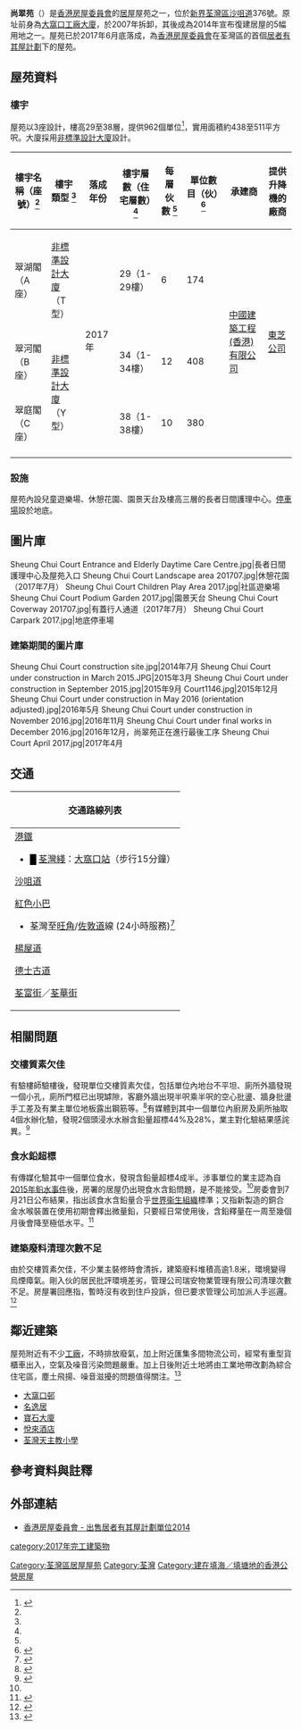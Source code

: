 {{HKPublicHousing |
| housename = 尚翠苑<br> Sheung Chui Court
| authority = 香港房屋委員會
| photo = Sheung Chui Court.jpg
| phototitle = 2017年6月的尚翠苑
| district = 荃灣區
| address = [[荃灣|荃灣]]沙咀道376號
| type = 3
| year = 2017年
| blocknumber = 3
| rentalflats = 962
| flatsize = 438－511
| household = 
| auth = 
| website = 
}}

'''尚翠苑'''（{{lang-en|'''Sheung Chui Court'''}}）是[[香港房屋委員會|香港房屋委員會]]的[[居屋|居屋]]屋苑之一，位於[[新界|新界]][[荃灣區|荃灣區]][[沙咀道|沙咀道]]376號。原址前身為[[大窩口工廠大廈|大窩口工廠大廈]]，於2007年拆卸，其後成為2014年宣布復建居屋的5幅用地之一。屋苑已於2017年6月底落成，為[[香港房屋委員會|香港房屋委員會]]在荃灣區的首個[[居者有其屋計劃|居者有其屋計劃]]下的屋苑。
==屋苑資料==
===樓宇===
屋苑以3座設計，樓高29至38層，提供962個單位<ref name="floorplan.hk">{{Cite web 
 |title=尚翠苑-平面圖 Floorplan.hk 
 |url=http://floorplan.hk/p/sheungchui/ 
 |accessdate=2019-07-05 
 |archive-date=2019-07-05 
 |archive-url=https://web.archive.org/web/20190705155245/http://floorplan.hk/p/sheungchui/ 
 |dead-url=no 
 }}</ref>，實用面積約438至511平方呎。大廈採用[[非標準設計大廈|非標準設計大廈]]設計。
{| class="wikitable" style="text-align: center;"
|-
! 樓宇名稱（座號）<ref name="中原尚翠苑"></ref> !! 樓宇類型 <ref name="floorplan.hk"></ref> !! 落成年份 !! 樓宇層數（住宅層數）<ref name="floorplan.hk"></ref>
! 每層伙數 <ref name="floorplan.hk"></ref> !! 單位數目（伙）<ref name="中原尚翠苑">{{Cite web|title=中原數據-荃灣-尚翠苑-全部座數|url=https://hk.centadata.com/basicinfo.aspx?type=2&code=AEPPWPPOPK&ref=CD2_Detail|access-date=2019-10-24|archive-date=2021-09-13|archive-url=https://web.archive.org/web/20210913071212/https://hk.centadata.com/basicinfo.aspx?type=2&code=AEPPWPPOPK&ref=CD2_Detail|dead-url=no}}</ref>
!承建商
!提供升降機的廠商
|-
| 翠湖閣（A座）|| [[非標準設計大廈|非標準設計大廈]]<br>（T型）|| rowspan="3" | 2017年 || 29（1-29樓） || 6 || 174
| rowspan="3" |[[中国建筑集团|中國建築工程 (香港) 有限公司]]
| rowspan="3" |[[东芝|東芝公司]]{{Notetag|除了翠湖閣有兩台升降機之外，其他每座有三台升降機；三台升降機其中一台升降機可達所有樓層}}
|-
| 翠河閣（B座）|| rowspan="2" | [[非標準設計大廈|非標準設計大廈]]<br>（Y型）|| 34（1-34樓） || 12 || 408
|-
| 翠庭閣（C座）|| 38（1-38樓） || 10 || 380
|-
|}

===設施===
屋苑內設兒童遊樂場、休憩花園、園景天台及樓高三層的長者日間護理中心。[[停車場|停車場]]設於地底。

==圖片庫==
<gallery>
Sheung Chui Court Entrance and Elderly Daytime Care Centre.jpg|長者日間護理中心及屋苑入口
Sheung Chui Court Landscape area 201707.jpg|休憩花園（2017年7月）
Sheung Chui Court Children Play Area 2017.jpg|社區遊樂場
Sheung Chui Court Podium Garden 2017.jpg|園景天台
Sheung Chui Court Coverway 201707.jpg|有蓋行人通道（2017年7月）
Sheung Chui Court Carpark 2017.jpg|地底停車場
</gallery>
===建築期間的圖片庫===
<gallery>
Sheung Chui Court construction site.jpg|2014年7月
Sheung Chui Court under construction in March 2015.JPG|2015年3月
Sheung Chui Court under construction in September 2015.jpg|2015年9月
Court1146.jpg|2015年12月
Sheung Chui Court under construction in May 2016 (orientation adjusted).jpg|2016年5月
Sheung Chui Court under construction in November 2016.jpg|2016年11月
Sheung Chui Court under final works in December 2016.jpg|2016年12月，尚翠苑正在進行最後工序
Sheung Chui Court April 2017.jpg|2017年4月
</gallery>

==交通==
{| class="mw-collapsible mw-collapsed wikitable" style="background:white; margin: 0 auto; width: auto;" 
! 交通路線列表
|-
|
;[[港鐵|港鐵]]
*<font color="{{荃灣綫色彩}}">█</font> [[荃灣綫|荃灣綫]]：[[大窩口站|大窩口站]]（步行15分鐘）

;[[沙咀道|沙咀道]]
{{九龍新界巴士簡單列表|30|31|33|33B|34|36|39A|43|43B|235|238M|243M|243P|848}}
{{過海隧道巴士簡單列表|930|930X|933}}
{{大嶼山巴士簡單列表|E31|E32A|N31}}
{{新界專線小巴簡單列表|83A|86|86A|89|89A|89B|98|302|313|409}}
;[[香港公共小巴|紅色小巴]]
*荃灣至[[旺角|旺角]]/[[佐敦道|佐敦道]]線 (24小時服務)<ref>{{cite web|url=http://www.16seats.net/chi/rmb/r_kn47.html|title=旺角朗豪坊－荃灣福來邨|accessdate=2016-08-17|archive-date=2016-09-03|archive-url=https://web.archive.org/web/20160903183314/http://www.16seats.net/chi/rmb/r_kn47.html|dead-url=no}}</ref>

;[[楊屋道|楊屋道]]
{{九龍新界巴士簡單列表|33A|41M|41P|42M|43B|49X|243M}}
{{過海隧道巴士簡單列表|930|930A|933|N930}}
{{大嶼山巴士簡單列表|R42}}
{{新界專線小巴簡單列表|87|87K|91|93|93A|98|409K}}

;[[德士古道|德士古道]]
{{九龍新界巴士簡單列表|32H|33A|36|42C}}
{{過海隧道巴士簡單列表|930|930B|N930}}
{{大嶼山巴士簡單列表|E32}}
{{新界專線小巴簡單列表|83A|86|86A|302|312|409|409K|409S}}

;[[荃富街|荃富街]]／[[荃華街|荃華街]]
{{九龍新界巴士簡單列表|30|31|36|42C|68A|235|848}}
{{大嶼山巴士簡單列表|E31}}
{{新界專線小巴簡單列表|83A|86|86A|302|312|409|409K|409S}}
|}

== 相關問題 ==

===交樓質素欠佳===
有驗樓師驗樓後，發現單位交樓質素欠佳，包括單位內地台不平坦、廁所外牆發現一個小孔，廁所門框已出現罅隙，客廳外牆出現半呎乘半呎的空心批盪、牆身批盪手工差及有業主單位地板露出鋼筋等。<ref>{{cite news|author1=鍾雅宜|author2=譚靜雯|title=【新居屋入伙】尚翠苑疑趕工多甩漏 廁所門有罅外牆鑽錯窿恐漏水|url=http://hk.apple.nextmedia.com/realtime/news/20170714/56950626|accessdate=2017-07-15|publisher=[[蘋果日報_(香港)|蘋果日報]]|date=2017-07-15|archive-date=2017-07-17|archive-url=https://web.archive.org/web/20170717052103/http://hk.apple.nextmedia.com/realtime/news/20170714/56950626|dead-url=no}}</ref>有媒體到其中一個單位內廚房及廁所抽取4個水辦化驗，發現2個頭浸水水辦含鉛量超標44%及28%，業主對化驗結果感詫異。<ref name="appledaily20170715">{{cite news|author1=鍾雅宜|author2=譚靜雯|title=中國建築承建 尚翠苑新入伙驗出食水含鉛超標4成半|url=http://hk.apple.nextmedia.com/realtime/news/20170714/56952129|accessdate=2017-07-15|publisher=[[蘋果日報_(香港)|蘋果日報]]|date=2017-07-14|archive-date=2017-07-15|archive-url=https://web.archive.org/web/20170715132805/http://hk.apple.nextmedia.com/realtime/news/20170714/56952129|dead-url=no}}</ref>

===食水鉛超標===
有傳媒化驗其中一個單位食水，發現含鉛量超標4成半。涉事單位的業主認為自[[2015年香港食水管道含重金屬超標事件|2015年鉛水事件]]後，房署的居屋仍出現食水含鉛問題，是不能接受。<ref name="appledaily20170715" />房委會到7月21日公布結果，指出該食水含鉛量合乎[[世界衞生組織|世界衞生組織]]標準；又指新製造的銅合金水喉裝置在使用初期會釋出微量鉛，只要經日常使用後，含鉛釋量在一周至幾個月後會降至極低水平。<ref>{{cite news|author1=胡家欣|title=尚翠苑被驗出食水含鉛超標近四成　政府：徹底沖洗後水質合乎標準|url=https://www.hk01.com/%E6%B8%AF%E8%81%9E/106677/%E5%B0%9A%E7%BF%A0%E8%8B%91%E8%A2%AB%E9%A9%97%E5%87%BA%E9%A3%9F%E6%B0%B4%E5%90%AB%E9%89%9B%E8%B6%85%E6%A8%99%E8%BF%91%E5%9B%9B%E6%88%90-%E6%94%BF%E5%BA%9C-%E5%BE%B9%E5%BA%95%E6%B2%96%E6%B4%97%E5%BE%8C%E6%B0%B4%E8%B3%AA%E5%90%88%E4%B9%8E%E6%A8%99%E6%BA%96|accessdate=2017-08-08|publisher=[[香港01|香港01]]|date=2017-07-21}}</ref>

===建築廢料清理次數不足===
由於交樓質素欠佳，不少業主裝修時會清拆，建築廢料堆積高逾1.8米，環境變得烏煙瘴氣。剛入伙的居民批評環境差劣，管理公司瑞安物業管理有限公司清理次數不足。房屋署回應指，暫時沒有收到住戶投訴，但已要求管理公司加派人手巡邏。<ref>{{cite news|title=尚翠苑現1.8米高廢料山|url=http://orientaldaily.on.cc/cnt/news/20170808/00176_060.html|accessdate=2017-08-08|author=劉敏|publisher=[[東方日報_(香港)|東方日報]]|date=2017-08-08|archive-date=2017-08-08|archive-url=https://web.archive.org/web/20170808074510/http://orientaldaily.on.cc/cnt/news/20170808/00176_060.html|dead-url=no}}</ref>

== 鄰近建築 ==
屋苑附近有不少[[工廠|工廠]]，不時排放廢氣，加上附近匯集多間物流公司，經常有重型貨櫃車出入，空氣及噪音污染問題嚴重。加上日後附近土地將由工業地帶改劃為綜合住宅區，塵土飛揚、噪音滋擾的問題值得關注。<ref>{{cite news|url=http://paper.wenweipo.com/2014/12/12/ME1412120005.htm|title=新居屋逐區睇之二：荃灣尚翠苑 工廈變樓王|newspaper=[[文匯報_(香港)|文匯報]]|date=2014-12-12|accessdate=2016-03-14|archive-date=2015-06-18|archive-url=https://web.archive.org/web/20150618033537/http://paper.wenweipo.com/2014/12/12/ME1412120005.htm|dead-url=no}}</ref>
*[[大窩口邨|大窩口邨]]
*[[名逸居|名逸居]]
*[[寶石大廈|寶石大廈]]
*[[悅來酒店|悅來酒店]]
*[[荃灣天主教小學|荃灣天主教小學]]

==參考資料與註釋==
{{noteFoot}}{{Notefoot}}{{reflist}}

==外部連結==
*[https://www.housingauthority.gov.hk/mini-site/hos2014/tc/sheung-chui-court.html 香港房屋委員會 - 出售居者有其屋計劃單位2014] {{Wayback|url=https://www.housingauthority.gov.hk/mini-site/hos2014/tc/sheung-chui-court.html |date=20190630170753 }}

{{荃灣區居屋屋苑}}
{{DEFAULTSORT: sheung chui court}}
[[Category:荃灣區居屋屋苑|Category:荃灣區居屋屋苑]]
[[Category:荃灣|Category:荃灣]]
[[Category:建在填海／填塘地的香港公營房屋|Category:建在填海／填塘地的香港公營房屋]]
[[category:2017年完工建築物|category:2017年完工建築物]]